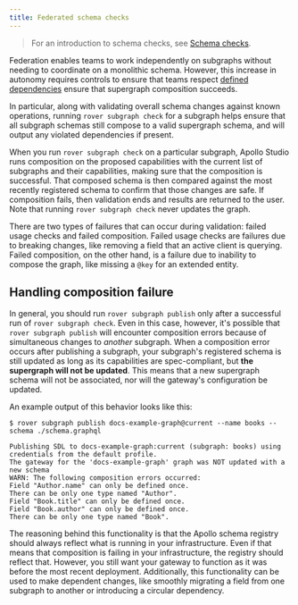 ```yaml
---
title: Federated schema checks
---
```


> For an introduction to schema checks, see [Schema checks](https://www.apollographql.com/docs/studio/schema-checks/).

Federation enables teams to work independently on subgraphs without needing to coordinate on a monolithic schema. However, this increase in autonomy requires controls to ensure that teams respect [defined dependencies](../federation-spec/) ensure that supergraph composition succeeds.

In particular, along with validating overall schema changes against known operations, running `rover subgraph check` for a subgraph helps ensure that all subgraph schemas still compose to a valid supergraph schema, and will output any violated dependencies if present.

When you run `rover subgraph check` on a particular subgraph, Apollo Studio runs composition on the proposed capabilities with the current list of subgraphs and their capabilities, making sure that the composition is successful. That composed schema is then compared against the most recently registered schema to confirm that those changes are safe. If composition fails, then validation ends and results are returned to the user. Note that running `rover subgraph check` never updates the graph.

There are two types of failures that can occur during validation: failed usage checks and failed composition. Failed usage checks are failures due to breaking changes, like removing a field that an active client is querying. Failed composition, on the other hand, is a failure due to inability to compose the graph, like missing a `@key` for an extended entity.

## Handling composition failure

In general, you should run `rover subgraph publish` only after a successful run of `rover subgraph check`. Even in this case, however, it's possible that `rover subgraph publish` will encounter composition errors because of simultaneous changes to _another_ subgraph. When a composition error occurs after publishing a subgraph, your subgraph's registered schema is still updated as long as its capabilities are spec-compliant, but **the supergraph will not be updated**. This means that a new supergraph schema will not be associated, nor will the gateway's configuration be updated.

An example output of this behavior looks like this:

```
$ rover subgraph publish docs-example-graph@current --name books --schema ./schema.graphql

Publishing SDL to docs-example-graph:current (subgraph: books) using credentials from the default profile.
The gateway for the 'docs-example-graph' graph was NOT updated with a new schema
WARN: The following composition errors occurred: 
Field "Author.name" can only be defined once.
There can be only one type named "Author".
Field "Book.title" can only be defined once.
Field "Book.author" can only be defined once.
There can be only one type named "Book".
```

The reasoning behind this functionality is that the Apollo schema registry should always reflect what is running in your infrastructure. Even if that means that composition is failing in your infrastructure, the registry should reflect that. However, you still want your gateway to function as it was before the most recent deployment. Additionally, this functionality can be used to make dependent changes, like smoothly migrating a field from one subgraph to another or introducing a circular dependency.
